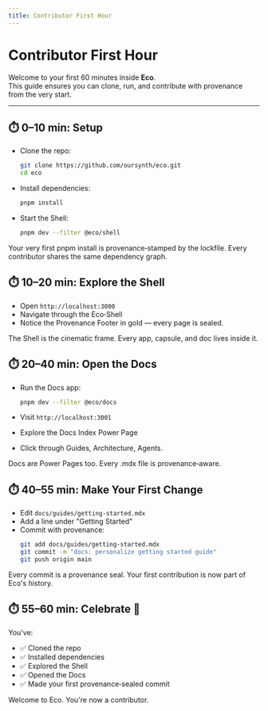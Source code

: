 ```yaml
---
title: Contributor First Hour
---
```


# Contributor First Hour

Welcome to your first 60 minutes inside **Eco**.  
This guide ensures you can clone, run, and contribute with provenance from the very start.

---

## ⏱️ 0–10 min: Setup

- Clone the repo:
  ```bash
  git clone https://github.com/oursynth/eco.git
  cd eco
  ```

- Install dependencies:
  ```bash
  pnpm install
  ```

- Start the Shell:
  ```bash
  pnpm dev --filter @eco/shell
  ```

<ProvenanceNote>
Your very first pnpm install is provenance‑stamped by the lockfile. Every contributor shares the same dependency graph.
</ProvenanceNote>

## ⏱️ 10–20 min: Explore the Shell

- Open `http://localhost:3000`
- Navigate through the Eco‑Shell
- Notice the Provenance Footer in gold — every page is sealed.

<ProvenanceNote>
The Shell is the cinematic frame. Every app, capsule, and doc lives inside it.
</ProvenanceNote>

## ⏱️ 20–40 min: Open the Docs

- Run the Docs app:
  ```bash
  pnpm dev --filter @eco/docs
  ```

- Visit `http://localhost:3001`
- Explore the Docs Index Power Page
- Click through Guides, Architecture, Agents.

<ProvenanceNote>
Docs are Power Pages too. Every .mdx file is provenance‑aware.
</ProvenanceNote>

## ⏱️ 40–55 min: Make Your First Change

- Edit `docs/guides/getting-started.mdx`
- Add a line under "Getting Started"
- Commit with provenance:
  ```bash
  git add docs/guides/getting-started.mdx
  git commit -m "docs: personalize getting started guide"
  git push origin main
  ```

<ProvenanceNote>
Every commit is a provenance seal. Your first contribution is now part of Eco's history.
</ProvenanceNote>

## ⏱️ 55–60 min: Celebrate 🎉

You've:
- ✅ Cloned the repo
- ✅ Installed dependencies
- ✅ Explored the Shell
- ✅ Opened the Docs
- ✅ Made your first provenance‑sealed commit

<ProvenanceNote>
Welcome to Eco. You're now a contributor.
</ProvenanceNote>